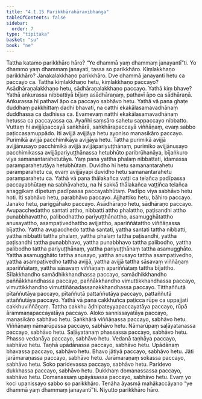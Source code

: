 ```yaml
---
title: "4.1.15 Parikkhārahāravibhaṅga"
tableOfContents: false
sidebar:
  order: 7
type: "tipitaka"
basket: "su"
book: "ne"
---
```



<DynamicBreadcrumb />

<Division number="49" book="ne" bookNo="27" page="66">

<Paragraph number="420" book="ne">
Tattha katamo parikkhāro hāro? “Ye dhammā yaṃ dhammaṃ janayantī”ti.
</Paragraph>

<Paragraph number="421" book="ne">
Yo dhammo yaṃ dhammaṃ janayati, tassa so parikkhāro. Kiṃlakkhaṇo parikkhāro? Janakalakkhaṇo parikkhāro. Dve dhammā janayanti hetu ca paccayo ca. Tattha kiṃlakkhaṇo hetu, kiṃlakkhaṇo paccayo? Asādhāraṇalakkhaṇo hetu, sādhāraṇalakkhaṇo paccayo. Yathā kiṃ bhave? Yathā aṅkurassa nibbattiyā bījaṃ asādhāraṇaṃ, pathavī āpo ca sādhāraṇā. Aṅkurassa hi pathavī āpo ca paccayo sabhāvo hetu. Yathā vā pana ghaṭe duddhaṃ pakkhittaṃ dadhi bhavati, na catthi ekakālasamavadhānaṃ duddhassa ca dadhissa ca. Evamevaṃ natthi ekakālasamavadhānaṃ hetussa ca paccayassa ca.
</Paragraph>

<Paragraph number="422" book="ne">
Ayañhi saṃsāro sahetu sappaccayo nibbatto. Vuttaṃ hi avijjāpaccayā saṅkhārā, saṅkhārapaccayā viññāṇaṃ, evaṃ sabbo paṭiccasamuppādo. Iti avijjā avijjāya hetu ayoniso manasikāro paccayo. Purimikā avijjā pacchimikāya avijjāya hetu. Tattha purimikā avijjā avijjānusayo pacchimikā avijjā avijjāpariyuṭṭhānaṃ, purimiko avijjānusayo pacchimikassa avijjāpariyuṭṭhānassa hetubhūto paribrūhanāya, bījaṅkuro viya samanantarahetutāya. Yaṃ pana yattha phalaṃ nibbattati, idamassa paramparahetutāya hetubhūtaṃ. Duvidho hi hetu samanantarahetu paramparahetu ca, evaṃ avijjāyapi duvidho hetu samanantarahetu paramparahetu ca.
</Paragraph>

<Paragraph number="423" book="ne">
Yathā vā pana thālakañca vaṭṭi ca telañca padīpassa paccayabhūtaṃ na sabhāvahetu, na hi sakkā thālakañca vaṭṭiñca telañca anaggikaṃ dīpetuṃ padīpassa paccayabhūtaṃ. Padīpo viya sabhāvo hetu hoti. Iti sabhāvo hetu, parabhāvo paccayo. Ajjhattiko hetu, bāhiro paccayo. Janako hetu, pariggāhako paccayo. Asādhāraṇo hetu, sādhāraṇo paccayo.
</Paragraph>

<Paragraph number="424" book="ne">
Avupacchedattho santati attho, nibbatti attho phalattho, paṭisandhi attho punabbhavattho, palibodhattho pariyuṭṭhānattho, asamugghātattho anusayattho, asampaṭivedhattho avijjattho, apariññātattho viññāṇassa bījattho. Yattha avupacchedo tattha santati, yattha santati tattha nibbatti, yattha nibbatti tattha phalaṃ, yattha phalaṃ tattha paṭisandhi, yattha paṭisandhi tattha punabbhavo, yattha punabbhavo tattha palibodho, yattha palibodho tattha pariyuṭṭhānaṃ, yattha pariyuṭṭhānaṃ tattha asamugghāto. Yattha asamugghāto tattha anusayo, yattha anusayo tattha asampaṭivedho, yattha asampaṭivedho tattha avijjā, yattha avijjā tattha sāsavaṃ viññāṇaṃ apariññātaṃ, yattha sāsavaṃ viññāṇaṃ apariññātaṃ tattha bījattho.
</Paragraph>

<Paragraph number="425" book="ne">
Sīlakkhandho samādhikkhandhassa paccayo, samādhikkhandho paññākkhandhassa paccayo, paññākkhandho vimuttikkhandhassa paccayo, vimuttikkhandho vimuttiñāṇadassanakkhandhassa paccayo. Titthaññutā pītaññutāya paccayo, pītaññutā pattaññutāya paccayo, pattaññutā attaññutāya paccayo.
</Paragraph>

<Paragraph number="426" book="ne">
Yathā vā pana cakkhuñca paṭicca rūpe ca uppajjati cakkhuviññāṇaṃ. Tattha cakkhu ādhipateyyapaccayatāya paccayo, rūpā ārammaṇapaccayatāya paccayo. Āloko sannissayatāya paccayo, manasikāro sabhāvo hetu. Saṅkhārā viññāṇassa paccayo, sabhāvo hetu. Viññāṇaṃ nāmarūpassa paccayo, sabhāvo hetu. Nāmarūpaṃ saḷāyatanassa paccayo, sabhāvo hetu. Saḷāyatanaṃ phassassa paccayo, sabhāvo hetu. Phasso vedanāya paccayo, sabhāvo hetu. Vedanā taṇhāya paccayo, sabhāvo hetu. Taṇhā upādānassa paccayo, sabhāvo hetu. Upādānaṃ bhavassa paccayo, sabhāvo hetu. Bhavo jātiyā paccayo, sabhāvo hetu. Jāti jarāmaraṇassa paccayo, sabhāvo hetu. Jarāmaraṇaṃ sokassa paccayo, sabhāvo hetu. Soko paridevassa paccayo, sabhāvo hetu. Paridevo dukkhassa paccayo, sabhāvo hetu. Dukkhaṃ domanassassa paccayo, sabhāvo hetu. Domanassaṃ upāyāsassa paccayo, sabhāvo hetu. Evaṃ yo koci upanissayo sabbo so parikkhāro. Tenāha āyasmā mahākaccāyano “ye dhammā yaṃ dhammaṃ janayantī”ti.

</Paragraph>
</Division>

<Paragraph number="427" type="center" book="ne">
Niyutto parikkhāro hāro.
</Paragraph>